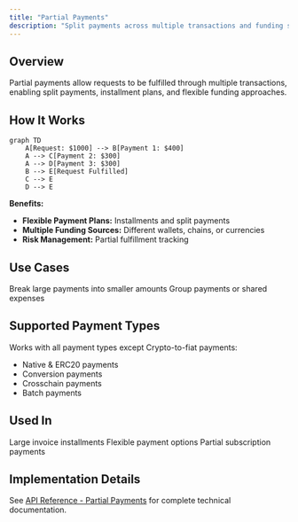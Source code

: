 ```yaml
---
title: "Partial Payments"
description: "Split payments across multiple transactions and funding sources"
---
```


## Overview

Partial payments allow requests to be fulfilled through multiple transactions, enabling split payments, installment plans, and flexible funding approaches.

## How It Works

```mermaid
graph TD
    A[Request: $1000] --> B[Payment 1: $400]
    A --> C[Payment 2: $300] 
    A --> D[Payment 3: $300]
    B --> E[Request Fulfilled]
    C --> E
    D --> E
```

**Benefits:**
- **Flexible Payment Plans:** Installments and split payments
- **Multiple Funding Sources:** Different wallets, chains, or currencies
- **Risk Management:** Partial fulfillment tracking

## Use Cases

<CardGroup cols={2}>
  <Card title="Installment Plans" icon="calendar">
    Break large payments into smaller amounts
  </Card>
  
  <Card title="Multiple Funders" icon="users">
    Group payments or shared expenses
  </Card>
</CardGroup>

## Supported Payment Types

Works with all payment types except Crypto-to-fiat payments:
- Native & ERC20 payments
- Conversion payments  
- Crosschain payments
- Batch payments

## Used In

<CardGroup cols={3}>
  <Card title="Invoicing" href="/use-cases/invoicing">
    Large invoice installments
  </Card>
  
  <Card title="Checkout" href="/use-cases/checkout">
    Flexible payment options
  </Card>
  
  <Card title="Subscriptions" href="/use-cases/subscriptions">
    Partial subscription payments
  </Card>
</CardGroup>

## Implementation Details

See [API Reference - Partial Payments](/api-reference/partial-payments) for complete technical documentation.